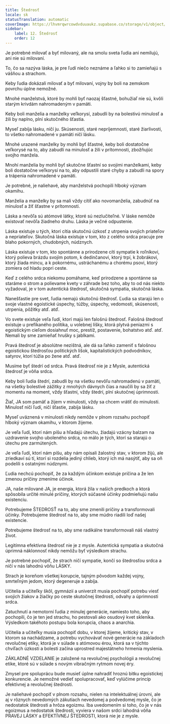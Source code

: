 ```yaml
---
title: Štedrosť
locale: sk
statusTranslation: automatic
coverImage: https://lhvmrqwrcowdvduuaukz.supabase.co/storage/v1/object/public/strapi-uploads/small_cover-educacion-fundamental.webp-2d51a7828a2b1309555be27f7e2a61a0.webp
sidebar:
    label: 12. Štedrosť
    order: 12
---
```

Je potrebné milovať a byť milovaný, ale na smolu sveta ľudia ani nemilujú, ani nie sú milovaní.

To, čo sa nazýva láska, je pre ľudí niečo neznáme a ľahko si to zamieňajú s vášňou a strachom.

Keby ľudia dokázali milovať a byť milovaní, vojny by boli na zemskom povrchu úplne nemožné.

Mnohé manželstvá, ktoré by mohli byť naozaj šťastné, bohužiaľ nie sú, kvôli starým krivdám nahromadeným v pamäti.

Keby boli manželia a manželky veľkorysí, zabudli by na bolestivú minulosť a žili by naplno, plní skutočného šťastia.

Myseľ zabíja lásku, ničí ju. Skúsenosti, staré nepríjemnosti, staré žiarlivosti, to všetko nahromadené v pamäti ničí lásku.

Mnohé urazené manželky by mohli byť šťastné, keby boli dostatočne veľkorysé na to, aby zabudli na minulosť a žili v prítomnosti, zbožňujúc svojho manžela.

Mnohí manželia by mohli byť skutočne šťastní so svojimi manželkami, keby boli dostatočne veľkorysí na to, aby odpustili staré chyby a zabudli na spory a trápenia nahromadené v pamäti.

Je potrebné, je naliehavé, aby manželstvá pochopili hlboký význam okamihu.

Manželia a manželky by sa mali vždy cítiť ako novomanželia, zabudnúť na minulosť a žiť šťastne v prítomnosti.

Láska a nevôľa sú atómové látky, ktoré sú nezlučiteľné. V láske nemôže existovať nevôľa žiadneho druhu. Láska je večné odpustenie.

Láska existuje u tých, ktorí cítia skutočnú úzkosť z utrpenia svojich priateľov a nepriateľov. Skutočná láska existuje v tom, kto z celého srdca pracuje pre blaho pokorných, chudobných, núdznych.

Láska existuje v tom, kto spontánne a prirodzene cíti sympatie k roľníkovi, ktorý polieva brázdu svojím potom, k dedinčanovi, ktorý trpí, k žobrákovi, ktorý žiada mincu, a k pokornému, ustráchanému a chorému psovi, ktorý zomiera od hladu popri ceste.

Keď z celého srdca niekomu pomáhame, keď prirodzene a spontánne sa staráme o strom a polievame kvety v záhrade bez toho, aby to od nás niekto vyžadoval, je v tom autentická štedrosť, skutočná sympatia, skutočná láska.

Nanešťastie pre svet, ľudia nemajú skutočnú štedrosť. Ľudia sa starajú len o svoje vlastné egoistické úspechy, túžby, úspechy, vedomosti, skúsenosti, utrpenia, pôžitky atď. atď.

Vo svete existuje veľa ľudí, ktorí majú len falošnú štedrosť. Falošná štedrosť existuje u prefíkaného politika, u volebnej líšky, ktorá plytvá peniazmi s egoistickým cieľom dosiahnuť moc, prestíž, postavenie, bohatstvo atď. atď. Nemali by sme zamieňať hrušky s jablkami.

Pravá štedrosť je absolútne nezištná, ale dá sa ľahko zameniť s falošnou egoistickou štedrosťou politických líšok, kapitalistických podvodníkov, satyrov, ktorí túžia po žene atď. atď.

Musíme byť štedrí od srdca. Pravá štedrosť nie je z Mysle, autentická štedrosť je vôňa srdca.

Keby boli ľudia štedrí, zabudli by na všetku nevôľu nahromadenú v pamäti, na všetky bolestivé zážitky z mnohých dávnych čias a naučili by sa žiť z momentu na moment, vždy šťastní, vždy štedrí, plní skutočnej úprimnosti.

Žiaľ, JA som pamäť a žijem v minulosti, vždy sa chcem vrátiť do minulosti. Minulosť ničí ľudí, ničí šťastie, zabíja lásku.

Myseľ uväznená v minulosti nikdy nemôže v plnom rozsahu pochopiť hlboký význam okamihu, v ktorom žijeme.

Je veľa ľudí, ktorí nám píšu a hľadajú útechu, žiadajú vzácny balzam na uzdravenie svojho uboleného srdca, no málo je tých, ktorí sa starajú o útechu pre zarmútených.

Je veľa ľudí, ktorí nám píšu, aby nám opísali žalostný stav, v ktorom žijú, ale zriedkaví sú tí, ktorí si rozdelia jediný chlieb, ktorý ich má nasýtiť, aby sa oň podelili s ostatnými núdznymi.

Ľudia nechcú pochopiť, že za každým účinkom existuje príčina a že len zmenou príčiny zmeníme účinok.

JA, naše milované JA, je energia, ktorá žila v našich predkoch a ktorá spôsobila určité minulé príčiny, ktorých súčasné účinky podmieňujú našu existenciu.

Potrebujeme ŠTEDROSŤ na to, aby sme zmenili príčiny a transformovali účinky. Potrebujeme štedrosť na to, aby sme múdro riadili loď našej existencie.

Potrebujeme štedrosť na to, aby sme radikálne transformovali náš vlastný život.

Legitímna efektívna štedrosť nie je z mysle. Autentická sympatia a skutočná úprimná náklonnosť nikdy nemôžu byť výsledkom strachu.

Je potrebné pochopiť, že strach ničí sympatie, končí so štedrosťou srdca a ničí v nás lahodnú vôňu LÁSKY.

Strach je koreňom všetkej korupcie, tajným pôvodom každej vojny, smrteľným jedom, ktorý degeneruje a zabíja.

Učitelia a učiteľky škôl, gymnázií a univerzít musia pochopiť potrebu viesť svojich žiakov a žiačky po ceste skutočnej štedrosti, odvahy a úprimnosti srdca.

Zatuchnutí a nemotorní ľudia z minulej generácie, namiesto toho, aby pochopili, čo je ten jed strachu, ho pestovali ako osudový kvet skleníka. Výsledkom takéhoto postupu bola korupcia, chaos a anarchia.

Učitelia a učiteľky musia pochopiť dobu, v ktorej žijeme, kritický stav, v ktorom sa nachádzame, a potrebu vychovávať nové generácie na základoch revolučnej etiky, ktorá je v súlade s atómovou érou, ktorá sa v týchto chvíľach úzkosti a bolesti začína uprostred majestátneho hrmenia myslenia.

ZÁKLADNÉ VZDELANIE je založené na revolučnej psychológii a revolučnej etike, ktoré sú v súlade s novým vibračným rytmom novej éry.

Zmysel pre spoluprácu bude musieť úplne nahradiť hroznú bitku egoistickej konkurencie. Je nemožné vedieť spolupracovať, keď vylúčime princíp efektívnej a revolučnej štedrosti.

Je naliehavé pochopiť v plnom rozsahu, nielen na intelektuálnej úrovni, ale aj v rôznych nevedomých zákutiach nevedomej a podvedomej mysle, čo je nedostatok štedrosti a hrôza egoizmu. Iba uvedomením si toho, čo je v nás egoizmus a nedostatok štedrosti, vyviera v našom srdci lahodná vôňa PRAVEJ LÁSKY a EFEKTÍVNEJ ŠTEDROSTI, ktorá nie je z mysle.


